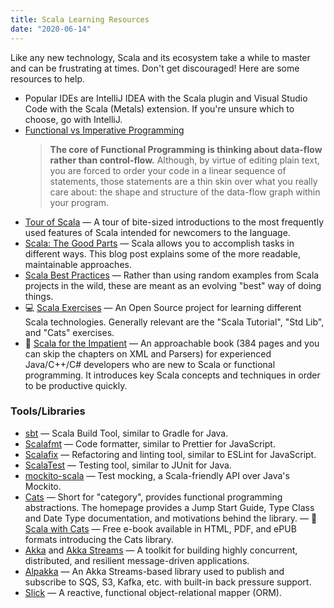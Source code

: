 ```yaml
---
title: Scala Learning Resources
date: "2020-06-14"
---
```


Like any new technology, Scala and its ecosystem take a while to master and can be frustrating at times. Don't get discouraged! Here are some resources to help.

- Popular IDEs are IntelliJ IDEA with the Scala plugin and Visual Studio Code with the Scala (Metals) extension. If you're unsure which to choose, go with IntelliJ.
- [Functional vs Imperative Programming](https://www.lihaoyi.com/post/WhatsFunctionalProgrammingAllAbout.html)
  > **The core of Functional Programming is thinking about data-flow rather than control-flow.** Although, by virtue of editing plain text, you are forced to order your code in a linear sequence of statements, those statements are a thin skin over what you really care about: the shape and structure of the data-flow graph within your program.
- [Tour of Scala](https://docs.scala-lang.org/tour/tour-of-scala.html) — A tour of bite-sized introductions to the most frequently used features of Scala intended for newcomers to the language.
- [Scala: The Good Parts](./scala-the-good-parts) — Scala allows you to accomplish tasks in different ways. This blog post explains some of the more readable, maintainable approaches.
- [Scala Best Practices](./scala-best-practices) — Rather than using random examples from Scala projects in the wild, these are meant as an evolving "best" way of doing things.
- 💻 [Scala Exercises](https://www.scala-exercises.org/) — An Open Source project for learning different Scala technologies. Generally relevant are the "Scala Tutorial", "Std Lib", and "Cats" exercises.
- 📖 [Scala for the Impatient](https://horstmann.com/scala/) — An approachable book (384 pages and you can skip the chapters on XML and Parsers) for experienced Java/C++/C# developers who are new to Scala or functional programming. It introduces key Scala concepts and techniques in order to be productive quickly.

### Tools/Libraries

- [sbt](https://www.scala-sbt.org/index.html) — Scala Build Tool, similar to Gradle for Java.
- [Scalafmt](https://scalameta.org/scalafmt/) — Code formatter, similar to Prettier for JavaScript.
- [Scalafix](https://scalacenter.github.io/scalafix/) — Refactoring and linting tool, similar to ESLint for JavaScript.
- [ScalaTest](https://www.scalatest.org/) — Testing tool, similar to JUnit for Java.
- [mockito-scala](https://github.com/mockito/mockito-scala) — Test mocking, a Scala-friendly API over Java's Mockito.
- [Cats](https://typelevel.org/cats/jump_start_guide.html) — Short for "category", provides functional programming abstractions. The homepage provides a Jump Start Guide, Type Class and Date Type documentation, and motivations behind the library.
  — 📖 [Scala with Cats](https://www.scalawithcats.com/dist/scala-with-cats.html) — Free e-book available in HTML, PDF, and ePUB formats introducing the Cats library.
- [Akka](https://akka.io/) and [Akka Streams](https://doc.akka.io/docs/akka/current/stream/index.html) — A toolkit for building highly concurrent, distributed, and resilient message-driven applications.
- [Alpakka](https://doc.akka.io/docs/alpakka/current/) — An Akka Streams-based library used to publish and subscribe to SQS, S3, Kafka, etc. with built-in back pressure support.
- [Slick](https://scala-slick.org/) — A reactive, functional object-relational mapper (ORM).
